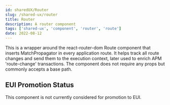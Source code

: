 ```yaml
---
id: sharedUX/Router
slug: /shared-ux/router
title: Router
description: A router component
tags: ['shared-ux', 'component', 'router', 'route']
date: 2022-08-12
---
```


This is a wrapper around the react-router-dom Route component that inserts MatchPropagator in every application route. It helps track all route changes and send them to the execution context, later used to enrich APM 'route-change' transactions.
The component does not require any props but commonly accepts a base path. 

<!--
## API
| Export | Description |
|---|---|
| `NoDataViewsPromptProvider` | Provides contextual services to `NoDataViewsPrompt`. |
| `NoDataViewsPromptKibanaProvider` | Maps Kibana dependencies to provide contextual services to `NoDataViewsPrompt`. |
| `NoDataViewsPrompt` | Uses a `Provider` to access contextual services to populate props on the `NoDataViewsPromptComponent`. |
| `NoDataViewsPromptComponent` | The pure component, a pre-configured **EuiEmptyPrompt**. | -->

## EUI Promotion Status

This component is not currently considered for promotion to EUI.